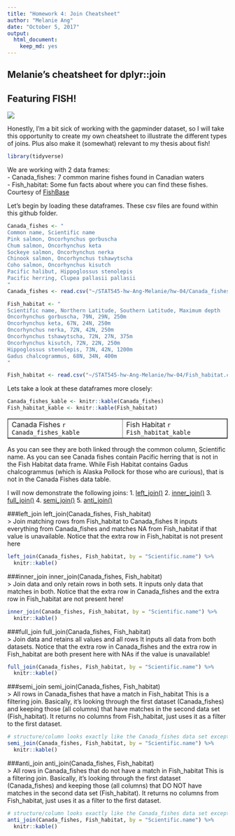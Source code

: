 ```yaml
---
title: "Homework 4: Join Cheatsheet"
author: "Melanie Ang"
date: "October 5, 2017"
output: 
  html_document: 
    keep_md: yes
---
```


## Melanie's cheatsheet for dplyr::join 
## Featuring FISH!

![](http://gph.is/2mNorl2)

Honestly, I'm a bit sick of working with the gapminder dataset, so I will take this opportunity to create my own cheatsheet to illustrate the different types of joins. Plus also make it (somewhat) relevant to my thesis about fish!

```r
library(tidyverse)
```


We are working with 2 data frames:  
- Canada_fishes: 7 common marine fishes found in Canadian waters  
- Fish_habitat: Some fun facts about where you can find these fishes. Courtesy of [FishBase](www.fishbase.ca)  

Let's begin by loading these dataframes. These csv files are found within this github folder.

```r
Canada_fishes <- "
Common name, Scientific name
Pink salmon, Oncorhynchus gorbuscha
Chum salmon, Oncorhynchus keta
Sockeye salmon, Oncorhynchus nerka
Chinook salmon, Oncorhynchus tshawytscha
Coho salmon, Oncorhynchus kisutch
Pacific halibut, Hippoglossus stenolepis
Pacific herring, Clupea pallasii pallasii
"
Canada_fishes <- read.csv("~/STAT545-hw-Ang-Melanie/hw-04/Canada_fishes.csv")

Fish_habitat <- "
Scientific name, Northern Latitude, Southern Latitude, Maximum depth
Oncorhynchus gorbuscha, 79N, 29N, 250m
Oncorhynchus keta, 67N, 24N, 250m
Oncorhynchus nerka, 72N, 42N, 250m
Oncorhynchus tshawytscha, 72N, 27N, 375m
Oncorhynchus kisutch, 72N, 22N, 250m
Hippoglossus stenolepis, 73N, 42N, 1200m
Gadus chalcogrammus, 68N, 34N, 400m
"

Fish_habitat <- read.csv("~/STAT545-hw-Ang-Melanie/hw-04/Fish_habitat.csv")

```

Lets take a look at these dataframes more closely:

```r
Canada_fishes_kable <- knitr::kable(Canada_fishes)
Fish_habitat_kable <- knitr::kable(Fish_habitat)
```

<table border = 1>
<tr>
<td valign="top">
  Canada Fishes
  `r Canada_fishes_kable`
</td>
<td valign="top">
  Fish Habitat
  `r Fish_habitat_kable`
</td>
</tr>
</table>

As you can see they are both linked through the common column, Scientific name. As you can see Canada fishes contain Pacific herring that is not in the Fish Habitat data frame. While Fish Habitat contains Gadus chalcogrammus (which is Alaska Pollock for those who are curious), that is not in the Canada Fishes data table.

I will now demonstrate the following joins:
1. [left_join()](#left_join)
2. [inner_join()](#inner_join)
3. [full_join()](#full_join)
4. [semi_join()](#semi_join)
5. [anti_join()](#anti_join)


###left_join
left_join(Canada_fishes, Fish_habitat)  
> Join matching rows from Fish_habitat to Canada_fishes
It inputs everything from Canada_fishes and matches NA from Fish_habitat if that value is unavailable. Notice that the extra row in Fish_habitat is not present here

```r
left_join(Canada_fishes, Fish_habitat, by = "Scientific.name") %>% 
  knitr::kable()

```

###inner_join
inner_join(Canada_fishes, Fish_habitat)  
> Join data and only retain rows in both sets.
It inputs only data that matches in both. Notice that the extra row in Canada_fishes and the extra row in Fish_habitat are not present here!

```r
inner_join(Canada_fishes, Fish_habitat, by = "Scientific.name") %>% 
  knitr::kable()

```

###full_join
full_join(Canada_fishes, Fish_habitat)  
> Join data and retains all values and all rows
It inputs all data from both datasets. Notice that the extra row in Canada_fishes and the extra row in Fish_habitat are both present here with NAs if the value is unavailable!

```r
full_join(Canada_fishes, Fish_habitat, by = "Scientific.name") %>% 
  knitr::kable()
```

###semi_join
semi_join(Canada_fishes, Fish_habitat)  
> All rows in Canada_fishes that have a match in Fish_habitat
This is a filtering join. Basically, it's looking through the first dataset (Canada_fishes) and keeping those (all columns) that have matches in the second data set (Fish_habitat). It returns no columns from Fish_habitat, just uses it as a filter to the first dataset.

```r
# structure/column looks exactly like the Canada_fishes data set except semi join only keeps rows from x that matches rows in y.
semi_join(Canada_fishes, Fish_habitat, by = "Scientific.name") %>% 
  knitr::kable()

```

###anti_join
anti_join(Canada_fishes, Fish_habitat)  
> All rows in Canada_fishes that do not have a match in Fish_habitat
This is a filtering join. Basically, it's looking through the first dataset (Canada_fishes) and keeping those (all columns) that DO NOT have matches in the second data set (Fish_habitat). It returns no columns from Fish_habitat, just uses it as a filter to the first dataset.

```r
# structure/column looks exactly like the Canada_fishes data set except semi join only keeps rows from x that matches rows in y.
anti_join(Canada_fishes, Fish_habitat, by = "Scientific.name") %>% 
  knitr::kable()

```
